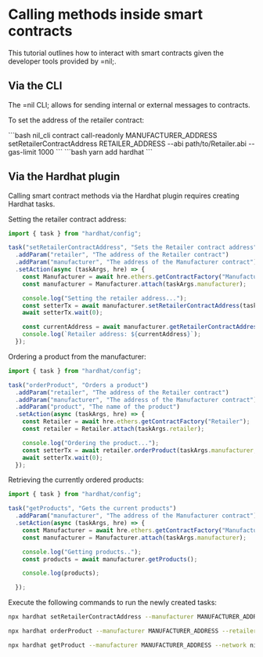 
# Calling methods inside smart contracts

This tutorial outlines how to interact with smart contracts given the developer tools provided by =nil;.

## Via the CLI

The =nil CLI; allows for sending internal or external messages to contracts.

To set the address of the retailer contract:

<Tabs groupId='packageSystem'>
  <TabItem value='external' label='External'>
    ```bash
    nil_cli contract call-readonly MANUFACTURER_ADDRESS setRetailerContractAddress RETAILER_ADDRESS --abi path/to/Retailer.abi --gas-limit 1000
    ```
  </TabItem>
  <TabItem value='internal' label='Internal'>
    ```bash
    yarn add hardhat
    ```
  </TabItem>
</Tabs>

## Via the Hardhat plugin

Calling smart contract methods via the Hardhat plugin requires creating Hardhat tasks.

Setting the retailer contract address:

```typescript showLineNumbers
import { task } from "hardhat/config";

task("setRetailerContractAddress", "Sets the Retailer contract address")
  .addParam("retailer", "The address of the Retailer contract")
  .addParam("manufacturer", "The address of the Manufacturer contract")
  .setAction(async (taskArgs, hre) => {
    const Manufacturer = await hre.ethers.getContractFactory("Manufacturer");
    const manufacturer = Manufacturer.attach(taskArgs.manufacturer);

    console.log("Setting the retailer address...");
    const setterTx = await manufacturer.setRetailerContractAddress(taskArgs.retailer);
    await setterTx.wait(0);

    const currentAddress = await manufacturer.getRetailerContractAddress();
    console.log(`Retailer address: ${currentAddress}`);
  });
```

Ordering a product from the manufacturer:

```typescript showLineNumbers
import { task } from "hardhat/config";

task("orderProduct", "Orders a product")
  .addParam("retailer", "The address of the Retailer contract")
  .addParam("manufacturer", "The address of the Manufacturer contract")
  .addParam("product", "The name of the product")
  .setAction(async (taskArgs, hre) => {
    const Retailer = await hre.ethers.getContractFactory("Retailer");
    const retailer = Retailer.attach(taskArgs.retailer);

    console.log("Ordering the product...");
    const setterTx = await retailer.orderProduct(taskArgs.manufacturer, taskArgs.product);
    await setterTx.wait(0);
  });
```

Retrieving the currently ordered products:

```typescript showLineNumbers
import { task } from "hardhat/config";

task("getProducts", "Gets the current products")
  .addParam("manufacturer", "The address of the Manufacturer contract")
  .setAction(async (taskArgs, hre) => {
    const Manufacturer = await hre.ethers.getContractFactory("Manufacturer");
    const manufacturer = Manufacturer.attach(taskArgs.manufacturer);

    console.log("Getting products..");
    const products = await manufacturer.getProducts();

    console.log(products);

  });
```

Execute the following commands to run the newly created tasks:

```bash
npx hardhat setRetailerContractAddress --manufacturer MANUFACTURER_ADDRESS --retailer RETAILER_ADDRESS
```

```bash
npx hardhat orderProduct --manufacturer MANUFACTURER_ADDRESS --retailer RETAILER_ADDRESS --product PRODUCT_NAME
```

```bash
npx hardhat getProduct --manufacturer MANUFACTURER_ADDRESS --network nil_cluster
```

